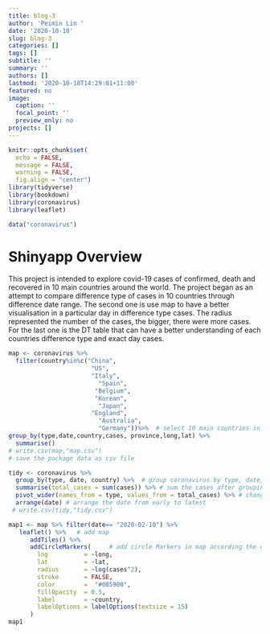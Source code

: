 ```yaml
---
title: blog-3
author: 'Peimin Lin '
date: '2020-10-10'
slug: blog-3
categories: []
tags: []
subtitle: ''
summary: ''
authors: []
lastmod: '2020-10-10T14:29:01+11:00'
featured: no
image:
  caption: ''
  focal_point: ''
  preview_only: no
projects: []
---
```

```r
knitr::opts_chunk$set(
  echo = FALSE, 
  message = FALSE,
  warning = FALSE, 
  fig.align = "center")
library(tidyverse)
library(bookdown)
library(coronavirus)
library(leaflet)
```

```r
data("coronavirus")
```

# Shinyapp Overview
This project is intended to explore covid-19 cases of confirmed, death and recovered in 10 main countries around the world.
The project began as an attempt to compare difference type of cases in 10 countries through difference date range. The second one is use map to have a better visualisation in a particular day in difference type cases. The radius represented the number of the cases, the bigger, there were more cases.  For the last one is the DT table that can have a better understanding of each countries difference type and exact day cases. 


```r
map <- coronavirus %>% 
  filter(country%in%c("China",  
                       "US",
                       "Italy",
                         "Spain",
                        "Belgium",
                        "Korean",
                         "Japan",
                       "England",
                         "Australia",
                         "Germany"))%>%  # select 10 main countries in coronavirus 
group_by(type,date,country,cases, province,long,lat) %>%
  summarise() 
# write.csv(map,"map.csv") 
# save the package data as csv file 
```

```r
tidy <- coronavirus %>% 
  group_by(type, date, country) %>%  # group coronavirus by type, date, country 
  summarise(total_cases = sum(cases)) %>% # sum the cases after grouping
  pivot_wider(names_from = type, values_from = total_cases) %>% # change the table type into wider
  arrange(date) # arrange the date from early to latest
 # write.csv(tidy,"tidy.csv")
```



```r
map1 <- map %>% filter(date== "2020-02-10") %>%
   leaflet() %>%   # add map 
      addTiles() %>%  
      addCircleMarkers(     # add circle Markers in map according the cases number
        lng          = ~long,
        lat          = ~lat,
        radius       = ~log(cases^2),
        stroke       = FALSE,
        color        =  "#005900",
        fillOpacity  = 0.5,
        label        = ~country,
        labelOptions = labelOptions(textsize = 15)
      )
map1
```
